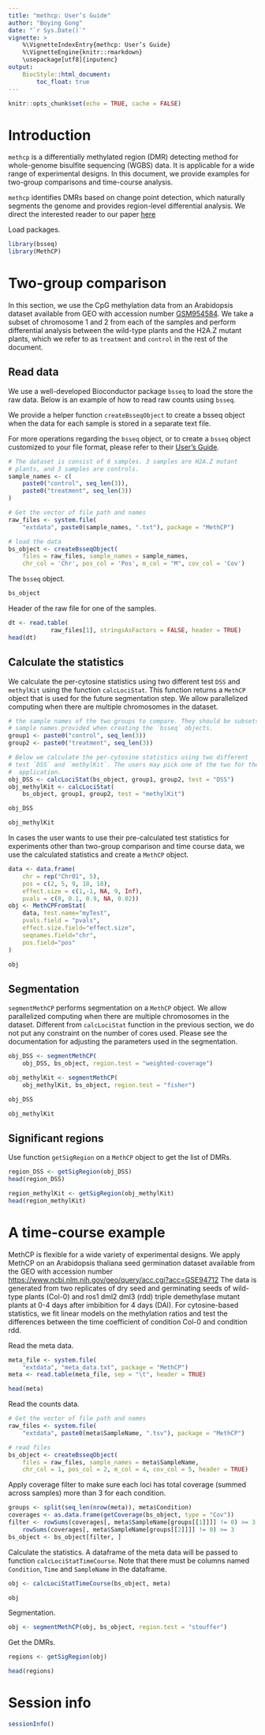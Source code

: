 ```yaml
---
title: "methcp: User’s Guide"
author: "Boying Gong"
date: "`r Sys.Date()`"
vignette: >
    %\VignetteIndexEntry{methcp: User’s Guide}
    %\VignetteEngine{knitr::rmarkdown}
    \usepackage[utf8]{inputenc}
output: 
    BiocStyle::html_document:
        toc_float: true
---
```


```r
knitr::opts_chunk$set(echo = TRUE, cache = FALSE)
```

# Introduction

`methcp` is a differentially methylated region 
(DMR) detecting method for whole-genome bisulfite sequencing (WGBS) 
data. It is applicable for a wide range of experimental designs.
In this document, we provide examples for two-group comparisons and 
time-course analysis.  

`methcp` identifies DMRs based on change point detection, which 
naturally segments the genome and provides region-level 
differential analysis. We direct the interested reader to our paper
[here](https://link.springer.com/chapter/10.1007/978-3-030-17083-7_5)

Load packages. 

```r
library(bsseq)
library(MethCP)
```

# Two-group comparison

In this section, we use the CpG methylation data from an Arabidopsis dataset 
available from GEO with accession number
[GSM954584](https://www.ncbi.nlm.nih.gov/geo/query/acc.cgi?acc=GSM954584). We 
take a subset of chromosome 1 and 2 from each of the samples and perform 
differential analysis between the wild-type plants and the H2A.Z mutant 
plants, which we refer to as `treatment` and `control` in the rest of 
the document. 

## Read data

We use a well-developed Bioconductor package `bsseq` to load the store the raw 
data. Below is an example of how to read raw counts using `bsseq`. 

We provide a helper function `createBsseqObject` to create a bsseq object
when the data for each sample is stored in a separate text file. 

For more operations regarding the `bsseq` object, or to create a `bsseq` 
object customized to your file format, please refer to their 
[User's Guide](http://bioconductor.org/packages/release/bioc/html/bsseq.html). 

```r
# The dataset is consist of 6 samples. 3 samples are H2A.Z mutant 
# plants, and 3 samples are controls.
sample_names <- c(
    paste0("control", seq_len(3)), 
    paste0("treatment", seq_len(3))
)

# Get the vector of file path and names 
raw_files <- system.file(
    "extdata", paste0(sample_names, ".txt"), package = "MethCP")

# load the data
bs_object <- createBsseqObject(
    files = raw_files, sample_names = sample_names, 
    chr_col = 'Chr', pos_col = 'Pos', m_col = "M", cov_col = 'Cov')
```

The `bsseq` object.

```r
bs_object
```

Header of the raw file for one of the samples.

```r
dt <- read.table(
            raw_files[1], stringsAsFactors = FALSE, header = TRUE)
head(dt)
```

## Calculate the statistics

We calculate the per-cytosine statistics using two different test `DSS` and 
`methylKit` using the function `calcLociStat`. This function returns a 
`MethCP` object that is used for the future segmentation step. We allow 
parallelized computing when there are multiple chromosomes in the dataset.

```r
# the sample names of the two groups to compare. They should be subsets of the 
# sample names provided when creating the `bsseq` objects.
group1 <- paste0("control", seq_len(3))
group2 <- paste0("treatment", seq_len(3))

# Below we calculate the per-cytosine statistics using two different 
# test `DSS` and `methylKit`. The users may pick one of the two for their
#  application.
obj_DSS <- calcLociStat(bs_object, group1, group2, test = "DSS")
obj_methylKit <- calcLociStat(
    bs_object, group1, group2, test = "methylKit")
```

```r
obj_DSS
```

```r
obj_methylKit
```

In cases the user wants to use their pre-calculated test statistics for 
experiments other than two-group comparison and time course data, we use the 
calculated statistics and create a `MethCP` object.

```r
data <- data.frame(
    chr = rep("Chr01", 5),
    pos = c(2, 5, 9, 10, 18),
    effect.size = c(1,-1, NA, 9, Inf),
    pvals = c(0, 0.1, 0.9, NA, 0.02))
obj <- MethCPFromStat(
    data, test.name="myTest",
    pvals.field = "pvals",
    effect.size.field="effect.size",
    seqnames.field="chr",
    pos.field="pos"
)
```

```r
obj
```

## Segmentation

`segmentMethCP` performs segmentation on a `MethCP` object. We allow 
parallelized computing when there are multiple chromosomes in the dataset. 
Different from `calcLociStat` function in the previous section, we do not put 
any constraint on the number of cores used. Please see the documentation for 
adjusting the parameters used in the segmentation.

```r
obj_DSS <- segmentMethCP(
    obj_DSS, bs_object, region.test = "weighted-coverage")

obj_methylKit <- segmentMethCP(
    obj_methylKit, bs_object, region.test = "fisher")
```

```r
obj_DSS
```

```r
obj_methylKit
```

## Significant regions

Use function `getSigRegion` on a `MethCP` object to get the list of DMRs.

```r
region_DSS <- getSigRegion(obj_DSS)
head(region_DSS)
```

```r
region_methylKit <- getSigRegion(obj_methylKit)
head(region_methylKit)
```

# A time-course example

MethCP is flexible for a wide variety of experimental designs. We apply MethCP 
on an Arabidopsis thaliana seed germination dataset available from the GEO 
with accession number 
[https://www.ncbi.nlm.nih.gov/geo/query/acc.cgi?acc=GSE94712](GSE94712) 
The data is generated from two replicates of dry seed and germinating seeds of 
wild-type plants (Col-0) and ros1 dml2 dml3 (rdd) triple demethylase mutant 
plants at 0-4 days after imbibition for 4 days (DAI). For cytosine-based 
statistics, we fit linear models on the methylation ratios and test the 
differences between the time coefficient of condition Col-0 and condition rdd.

Read the meta data.

```r
meta_file <- system.file(
    "extdata", "meta_data.txt", package = "MethCP")
meta <- read.table(meta_file, sep = "\t", header = TRUE)

head(meta)
```

Read the counts data.

```r
# Get the vector of file path and names 
raw_files <- system.file(
    "extdata", paste0(meta$SampleName, ".tsv"), package = "MethCP")

# read files
bs_object <- createBsseqObject(
    files = raw_files, sample_names = meta$SampleName, 
    chr_col = 1, pos_col = 2, m_col = 4, cov_col = 5, header = TRUE)
```

Apply coverage filter to make sure each loci has total coverage (summed across 
samples) more than 3 for each condition.

```r
groups <- split(seq_len(nrow(meta)), meta$Condition)
coverages <- as.data.frame(getCoverage(bs_object, type = "Cov"))
filter <- rowSums(coverages[, meta$SampleName[groups[[1]]]] != 0) >= 3 &
    rowSums(coverages[, meta$SampleName[groups[[2]]]] != 0) >= 3
bs_object <- bs_object[filter, ]
```

Calculate the statistics. A dataframe of the meta data will be passed to 
function `calcLociStatTimeCourse`. Note that there must be columns named 
`Condition`, `Time` and `SampleName` in the dataframe.

```r
obj <- calcLociStatTimeCourse(bs_object, meta)
```

```r
obj
```

Segmentation.

```r
obj <- segmentMethCP(obj, bs_object, region.test = "stouffer")
```

Get the DMRs.

```r
regions <- getSigRegion(obj)
```

```r
head(regions)
```


# Session info

```r
sessionInfo() 
```
